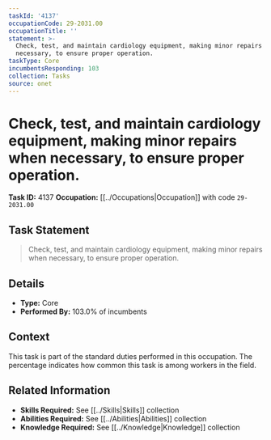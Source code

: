 ```yaml
---
taskId: '4137'
occupationCode: 29-2031.00
occupationTitle: ''
statement: >-
  Check, test, and maintain cardiology equipment, making minor repairs when
  necessary, to ensure proper operation.
taskType: Core
incumbentsResponding: 103
collection: Tasks
source: onet
---
```

# Check, test, and maintain cardiology equipment, making minor repairs when necessary, to ensure proper operation.

**Task ID:** 4137
**Occupation:** [[../Occupations|Occupation]] with code `29-2031.00`

## Task Statement

> Check, test, and maintain cardiology equipment, making minor repairs when necessary, to ensure proper operation.

## Details

- **Type:** Core
- **Performed By:** 103.0% of incumbents

## Context

This task is part of the standard duties performed in this occupation. The percentage indicates how common this task is among workers in the field.

## Related Information

- **Skills Required:** See [[../Skills|Skills]] collection
- **Abilities Required:** See [[../Abilities|Abilities]] collection
- **Knowledge Required:** See [[../Knowledge|Knowledge]] collection
